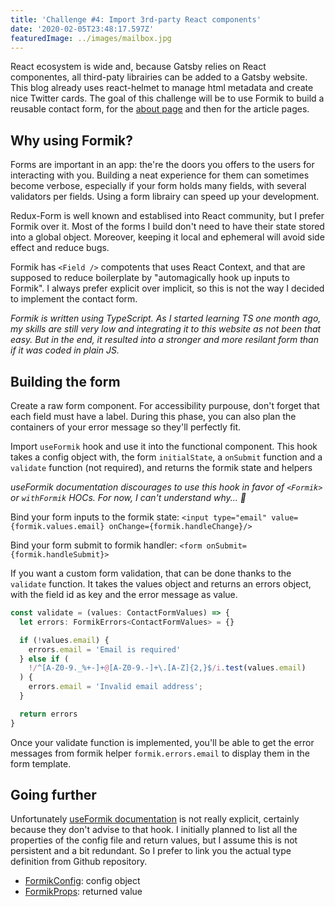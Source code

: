 ```yaml
---
title: 'Challenge #4: Import 3rd-party React components'
date: '2020-02-05T23:48:17.597Z'
featuredImage: ../images/mailbox.jpg
---
```

React ecosystem is wide and, because Gatsby relies on React componentes, all third-paty librairies can be added to a Gatsby website.
This blog already uses react-helmet to manage html metadata and create nice Twitter cards. The goal of this challenge will be to use Formik to build a reusable contact form, for the [about page](/about) and then for the article pages.

## Why using Formik?

Forms are important in an app: the're the doors you offers to the users for interacting with you. Building a neat experience for them can sometimes become verbose, especially if your form holds many fields, with several validators per fields. Using a form librairy can speed up your development.

Redux-Form is well known and establised into React community, but I prefer Formik over it. Most of the forms I build don't need to have their state stored into a global object. Moreover, keeping it local and ephemeral will avoid side effect and reduce bugs.

Formik has `<Field />` compotents that uses React Context, and that are supposed to reduce boilerplate by "automagically hook up inputs to Formik". I always prefer explicit over implicit, so this is not the way I decided to implement the contact form.

_Formik is written using TypeScript. As I started learning TS one month ago, my skills are still very low and integrating it to this website as not been that easy. But in the end, it resulted into a stronger and more resilant form than if it was coded in plain JS._

## Building the form

Create a raw form component. For accessibility purpouse, don't forget that each field must have a label. During this phase, you can also plan the containers of your error message so they'll perfectly fit.

Import `useFormik` hook and use it into the functional component. This hook takes a config object with, the form `initialState`, a `onSubmit` function and a `validate` function (not required), and returns the formik state and helpers

_useFormik documentation discourages to use this hook in favor of `<Formik>` or `withFormik` HOCs. For now, I can't understand why... 🤔_

Bind your form inputs to the formik state: `<input type="email" value={formik.values.email} onChange={formik.handleChange}/>`

Bind your form submit to formik handler: `<form onSubmit={formik.handleSubmit}>`

If you want a custom form validation, that can be done thanks to the `validate` function. It takes the values object and returns an errors object, with the field id as key and the error message as value.

```typescript
const validate = (values: ContactFormValues) => {
  let errors: FormikErrors<ContactFormValues> = {}

  if (!values.email) {
    errors.email = 'Email is required'
  } else if (
    !/^[A-Z0-9._%+-]+@[A-Z0-9.-]+\.[A-Z]{2,}$/i.test(values.email)
  ) {
    errors.email = 'Invalid email address';
  }

  return errors
}
```

Once your validate function is implemented, you'll be able to get the error messages from formik helper `formik.errors.email` to display them in the form template.

## Going further

Unfortunately [useFormik documentation](https://jaredpalmer.com/formik/docs/api/useFormik) is not really explicit, certainly because they don't advise to that hook.  I initially planned to list all the properties of the config file and return values, but I assume this is not persistent and a bit redundant. So I prefer to link you the actual type definition from Github repository.

- [FormikConfig](https://github.com/jaredpalmer/formik/blob/master/packages/formik/src/types.tsx#L162): config object
- [FormikProps](https://github.com/jaredpalmer/formik/blob/master/packages/formik/src/types.tsx#L228): returned value
